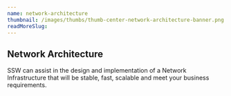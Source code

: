 ```yaml
---
name: network-architecture
thumbnail: /images/thumbs/thumb-center-network-architecture-banner.png
readMoreSlug:
---
```


## Network Architecture

SSW can assist in the design and implementation of a Network Infrastructure that will be stable, fast, scalable and meet your business requirements.

